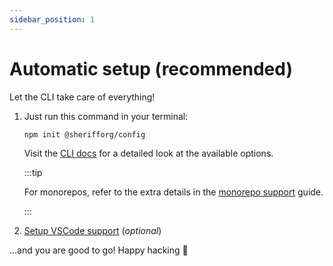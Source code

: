 ```yaml
---
sidebar_position: 1
---
```



# Automatic setup (recommended)

Let the CLI take care of everything!

1. Just run this command in your terminal:

    ```bash npm2yarn
    npm init @sherifforg/config
    ```

    Visit the [CLI docs](../cli-reference#sherifforgcreate-config) for a detailed look at the available options.

    :::tip

    For monorepos, refer to the extra details in the [monorepo support](../monorepo-support.mdx#setup-with-npm-init-sherifforgconfig) guide.

    :::

2. [Setup VSCode support](../vscode-support.md) (_optional_)

...and you are good to go! Happy hacking 🎉
